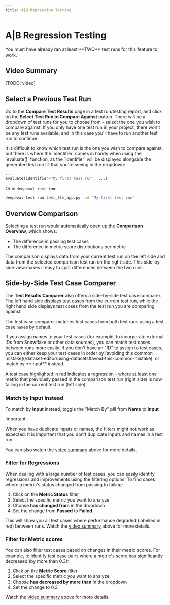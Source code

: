 ```yaml
---
title: A|B Regression Testing
---
```



# A|B Regression Testing

<Callout type="warning">
  You must have already ran at least **TWO** test runs for this feature to work.
</Callout>

## Video Summary

[TODO: video]

## Select a Previous Test Run

Go to the **Compare Test Results** page in a test run/testing report, and click on the **Select Test Run to Compare Against** button. There will be a dropdown of test runs for you to choose from - select the one you wish to compare against. If you only have one test run in your project, there won't be any test runs available, and in this case you'll have to run another test run to continue.

<Callout>
It is difficult to know which test run is the one you wish to compare against, but there is where the `identifier` comes in handy when using the `evaluate()` function, as the `identifier` will be displayed alongside the generated test run ID that you're seeing in the dropdown:

```python
...
evaluate(identifier="My first test run", ...)
```

Or in `deepeval test run`:

```bash
deepeval test run test_llm_app.py -id "My first test run"
```

</Callout>

## Overview Comparison

Selecting a test run would automatically open up the **Comparison Overview**, which shows:

- The difference in passing test cases
- The difference in metric score distributions per metric

The comparison displays data from your current test run on the left side and data from the selected comparison test run on the right side. This side-by-side view makes it easy to spot differences between the two runs.

## Side-by-Side Test Case Comparer

The **Test Results Comparer** also offers a side-by-side test case comparer. The left hand side displays test cases from the current test run, while the right hand side displays test cases from the test run you are comparing against.

The test case comparer matches test cases from both test runs using a test case
`name`s by default.

<Callout type="info">
  If you assign names to your test cases (for example, to incorporate external
  IDs from Snowflake or other data sources), you can match test cases between
  runs more easily. If you don't have an "ID" to assign to test cases, you can
  either keep your test cases in order by [avoiding this common
  mistake](/dataset-editor/using-datasets#avoid-this-common-mistake), or match
  by **Input** instead.
</Callout>

A test case highlighted in red indicates a regression - where at least one metric that previously passed in the comparison test run (right side) is now failing in the current test run (left side).

### Match by Input Instead

To match by **Input** instead, toggle the "Match By" pill from **Name** to **Input**

> [!IMPORTANT]
>
> When you have duplicate inputs or names, the filters might not work as expected. It is important that you don't duplicate inputs and names in a test run.

You can also watch the [video summary](/evaluation/ab-regression-testing#video-summary) above for more details.

### Filter for Regressions

When dealing with a large number of test cases, you can easily identify regressions and improvements using the filtering options. To find cases where a metric's status changed from passing to failing:

1. Click on the **Metric Status** filter
2. Select the specific metric you want to analyze
3. Choose **has changed from** in the dropdown
4. Set the change from **Passed** to **Failed**

This will show you all test cases where performance degraded (labelled in red) between runs. Watch the [video summary](/evaluation/ab-regression-testing#video-summary) above for more details.

### Filter for Metric scores

You can also filter test cases based on changes in their metric scores. For example, to identify test case pairs where a metric's score has significantly decreased (by more than 0.3):

1. Click on the **Metric Score** filter
2. Select the specific metric you want to analyze
3. Choose **has decreased by more than** in the dropdown
4. Set the change to 0.3

Watch the [video summary](/evaluation/ab-regression-testing#video-summary) above for more details.
